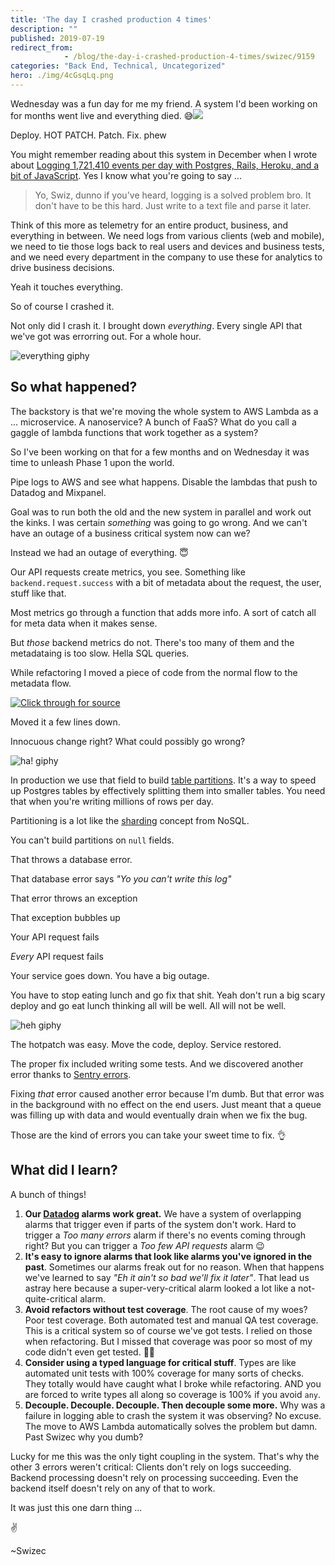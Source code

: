 ```yaml
---
title: 'The day I crashed production 4 times'
description: ""
published: 2019-07-19
redirect_from: 
            - /blog/the-day-i-crashed-production-4-times/swizec/9159
categories: "Back End, Technical, Uncategorized"
hero: ./img/4cGsqLq.png
---
```

Wednesday was a fun day for me my friend. A system I&#x27;d been working on for months went live and everything died. 😅![](./img/4cGsqLq.png)

Deploy. HOT PATCH. Patch. Fix. phew

You might remember reading about this system in December when I wrote about [Logging 1,721,410 events per day with Postgres, Rails, Heroku, and a bit of JavaScript](https://swizec.com/blog/logging-events-postgres-rails-heroku-javascript/swizec/8825). Yes I know what you&#x27;re going to say ...

> Yo, Swiz, dunno if you&#x27;ve heard, logging is a solved problem bro. It don&#x27;t have to be this hard. Just write to a text file and parse it later.

Think of this more as telemetry for an entire product, business, and everything in between. We need logs from various clients (web and mobile), we need to tie those logs back to real users and devices and business tests, and we need every department in the company to use these for analytics to drive business decisions.

Yeah it touches everything.

So of course I crashed it.

Not only did I crash it. I brought down _everything_. Every single API that we&#x27;ve got was errorring out. For a whole hour.

![everything giphy](./img/media-fxZ7cC3zYIVXi-giphy.gif)

## So what happened?

The backstory is that we&#x27;re moving the whole system to AWS Lambda as a ... microservice. A nanoservice? A bunch of FaaS? What do you call a gaggle of lambda functions that work together as a system?

So I&#x27;ve been working on that for a few months and on Wednesday it was time to unleash Phase 1 upon the world.

Pipe logs to AWS and see what happens. Disable the lambdas that push to Datadog and Mixpanel.

Goal was to run both the old and the new system in parallel and work out the kinks. I was certain _something_ was going to go wrong. And we can&#x27;t have an outage of a business critical system now can we?

Instead we had an outage of everything. 😇

Our API requests create metrics, you see. Something like `backend.request.success` with a bit of metadata about the request, the user, stuff like that.

Most metrics go through a function that adds more info. A sort of catch all for meta data when it makes sense.

But _those_ backend metrics do not. There&#x27;s too many of them and the metadataing is too slow. Hella SQL queries.

While refactoring I moved a piece of code from the normal flow to the metadata flow.

[![Click through for source](./img/techletter.app-screenshot-1563553812054.png)](<https://carbon.now.sh/?bg=rgba(255,255,255,1)&t=seti&l=ruby&ds=true&wc=true&wa=true&pv=48px&ph=32px&ln=false&code=log%5B%22created_day%22%5D%20%3D%20Date.today>)

Moved it a few lines down.

Innocuous change right? What could possibly go wrong?

![ha! giphy](./img/media-11DFuwckOK9mdG-giphy.gif)

In production we use that field to build [table partitions](https://www.postgresql.org/docs/10/ddl-partitioning.html). It&#x27;s a way to speed up Postgres tables by effectively splitting them into smaller tables. You need that when you&#x27;re writing millions of rows per day.

Partitioning is a lot like the [sharding](<https://en.wikipedia.org/wiki/Shard_(database_architecture)>) concept from NoSQL.

You can&#x27;t build partitions on `null` fields.

That throws a database error.

That database error says _&quot;Yo you can&#x27;t write this log&quot;_

That error throws an exception

That exception bubbles up

Your API request fails

_Every_ API request fails

Your service goes down. You have a big outage.

You have to stop eating lunch and go fix that shit. Yeah don&#x27;t run a big scary deploy and go eat lunch thinking all will be well. All will not be well.

![heh giphy](./img/media-M2AmFHxMydFok-giphy.gif)

The hotpatch was easy. Move the code, deploy. Service restored.

The proper fix included writing some tests. And we discovered another error thanks to [Sentry errors](https://sentry.io/welcome/).

Fixing _that_ error caused another error because I&#x27;m dumb. But that error was in the background with no effect on the end users. Just meant that a queue was filling up with data and would eventually drain when we fix the bug.

Those are the kind of errors you can take your sweet time to fix. 👌

## What did I learn?

A bunch of things!

1. **Our [Datadog](https://www.datadoghq.com/) alarms work great.** We have a system of overlapping alarms that trigger even if parts of the system don&#x27;t work. Hard to trigger a _Too many errors_ alarm if there&#x27;s no events coming through right? But you can trigger a _Too few API requests_ alarm 😉
2. **It&#x27;s easy to ignore alarms that look like alarms you&#x27;ve ignored in the past**. Sometimes our alarms freak out for no reason. When that happens we&#x27;ve learned to say _&quot;Eh it ain&#x27;t so bad we&#x27;ll fix it later&quot;_. That lead us astray here because a super-very-critical alarm looked a lot like a not-quite-critical alarm.
3. **Avoid refactors without test coverage**. The root cause of my woes? Poor test coverage. Both automated test and manual QA test coverage. This is a critical system so of course we&#x27;ve got tests. I relied on those when refactoring. But I missed that coverage was poor so most of my code didn&#x27;t even get tested. 🤦‍♂️
4. **Consider using a typed language for critical stuff**. Types are like automated unit tests with 100% coverage for many sorts of checks. They totally would have caught what I broke while refactoring. AND you are forced to write types all along so coverage is 100% if you avoid `any`.
5. **Decouple. Decouple. Decouple. Then decouple some more.** Why was a failure in logging able to crash the system it was observing? No excuse. The move to AWS Lambda automatically solves the problem but damn. Past Swizec why you dumb?

Lucky for me this was the only tight coupling in the system. That&#x27;s why the other 3 errors weren&#x27;t critical: Clients don&#x27;t rely on logs succeeding. Backend processing doesn&#x27;t rely on processing succeeding. Even the backend itself doesn&#x27;t rely on any of that to work.

It was just this one darn thing ...

✌️

~Swizec

